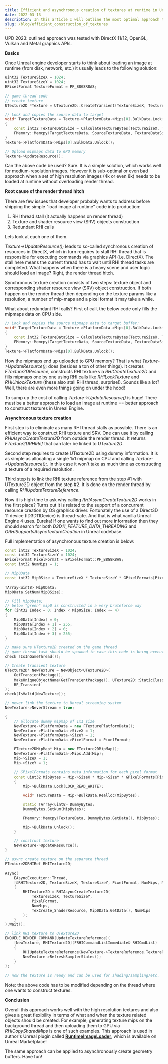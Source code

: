 ```yaml
---
title: Efficient and asynchronous creation of textures at runtime in Unreal Engine
date: 2022-03-13
description: In this article I will outline the most optimal approach to create textures in Unreal at runtime without hitches.
slug: /blog/efficient_construction_of_textures
---
```


UPD 2023: outlined approach was tested with DirectX 11/12, OpenGL, Vulkan and Metal graphics APIs.

**Basics**

Once Unreal engine developer starts to think about loading an image at runtime (from disk, network, etc.) it usually leads to the following solution:

```cpp
uint32 TextureSizeX = 1024;
uint32 TextureSizeY = 1024;
EPixelFormat TextureFormat = PF_B8G8R8A8;

// game thread code
// create texture
UTexture2D *Texture = UTexture2D::CreateTransient(TextureSizeX, TextureSizeY, TextureFormat);

// Lock and copies the source data to target
void* TargetTextureData = Texture->PlatformData->Mips[0].BulkData.Lock(LOCK_READ_WRITE);
{
	const int32 TextureDataSize = CalculateTextureBytes(TextureSizeX, TextureSizeY, TextureFormat);
	FMemory::Memcpy(TargetTextureData, SourceTextureData, TextureDataSize);
}
Texture->PlatformData->Mips[0].BulkData.Unlock();

// Upload mipmaps data to GPU memory
Texture->UpdateResource();
```

Can the above code be used? Sure. It is a simple solution, which works well for medium-resolution images. However it is sub-optimal or even bad approach when a set of high resolution images (4k or even 8k) needs to be loaded at runtime without overloading render thread.

**Root cause of the render thread hitch**

There are few issues that developer probably wants to address before shipping the simple "load image at runtime" code into production:

1. RHI thread stall (it actually happens on render thread)
2. Texture and shader resource view (SRV) objects construction
3. Redundant RHI calls

Lets look at each one of them.

_Texture->UpdateResource();_ leads to so-called synchronous creation of resources in DirectX, which in turn requires to stall RHI thread that is responsible for executing commands via graphics API (i.e. DirectX). The stall here means the current thread has to wait until RHI thread tasks are completed. What happens when there is a heavy scene and user logic should load an image? Right, the render thread hitch.

Synchronous texture creation consists of two steps: texture object and corresponding shader resource view (SRV) object construction. If both happen on the render thread then depending on the texture params like a resolution, a number of mip-maps and a pixel format it may take a while.

What about redundant RHI calls? First of call, the below code only fills the mipmaps data on CPU side.

```cpp
// Lock and copies the source mipmaps data to target buffer:
void* TargetTextureData = Texture->PlatformData->Mips[0].BulkData.Lock(LOCK_READ_WRITE);
{
	const int32 TextureDataSize = CalculateTextureBytes(TextureSizeX, TextureSizeY, TextureFormat);
	FMemory::Memcpy(TargetTextureData, SourceTextureData, TextureDataSize);
}
Texture->PlatformData->Mips[0].BulkData.Unlock();
```

How the mipmaps end up uploaded to GPU memory? That is what _Texture->UpdateResource();_ does (besides a ton of other things). It creates _FTexture2DResource_, constructs RHI texture via _RHICreateTexture2D_ and fills mipmaps one by one using RHI calls like _RHILockTexture_ and _RHIUnlockTexture_ (these also stall RHI thread, surprise!). Sounds like a lot? Well, there are even more things going on under the hood!

To sump up the cost of calling _Texture->UpdateResource()_ is huge! There must be a better approach to load an image at runtime == better approach to construct textures in Unreal Engine.

**Asynchronous texture creation**

First step is to eliminate as many RHI thread stalls as possible. There is an efficient way to construct RHI texture and SRV. One can use it by calling _RHIAsyncCreateTexture2D_ from outside the render thread. It returns _FTexture2DRHIRef_ that can later be linked to _UTexture2D_.

Second step requires to create UTexture2D using dummy information. It is as simple as allocating a single 1x1 mipmap on CPU and calling _Texture->UpdateResource();_. In this case it won't take as much time as constructing a texture of a required resolution.

Third step is to link the RHI texture reference from the step #1 with UTexture2D object from the step #2. It is done on the render thread by calling _RHIUpdateTextureReference_.

Now it is high time to ask why calling _RHIAsyncCreateTexture2D_ works in the first place? Turns out it is related to the support of a concurrent resource creation by OS graphics driver. Fortunately the use of a Direct3D 11 device (ID3D11Device) is thread-safe. And that is what vanilla Unreal Engine 4 uses. Eureka! If one wants to find out more information then they should search for both _D3D11_FEATURE_DATA_THREADING_ and _GRHISupportsAsyncTextureCreation_ in Unreal codebase.

Full implementation of asynchronous texture creation is below:

```cpp
const int32 TextureSizeX = 1024;
const int32 TextureSizeY = 1024;
EPixelFormat PixelFormat = EPixelFormat::PF_B8G8R8A8;
const int32 NumMips = 1;

// Mip0Data
const int32 Mip0Size = TextureSizeX * TextureSizeY * GPixelFormats[PixelFormat].BlockBytes;

TArray<uint8> Mip0Data;
Mip0Data.SetNum(Mip0Size);

// Fill Mip0Data;
// below "green" mip0 is constructed in a very bruteforce way
for (int32 Index = 0; Index < Mip0Size; Index += 4)
{
	Mip0Data[Index] = 0;
	Mip0Data[Index + 1] = 255;
	Mip0Data[Index + 2] = 0;
	Mip0Data[Index + 3] = 255;
}

// make sure UTexture2D created on the game thread
// game thread task should be spawned in case this code is being executed on the separated thread
check (IsInGameThread());

// Create transient texture
UTexture2D* NewTexture = NewObject<UTexture2D>(
	GetTransientPackage(),
	MakeUniqueObjectName(GetTransientPackage(), UTexture2D::StaticClass(), *BaseFilename),
	RF_Transient
);
check(IsValid(NewTexture));

// never link the texture to Unreal streaming system
NewTexture->NeverStream = true;

{
	// allocate dummy mipmap of 1x1 size
	NewTexture->PlatformData = new FTexturePlatformData();
	NewTexture->PlatformData->SizeX = 1;
	NewTexture->PlatformData->SizeY = 1;
	NewTexture->PlatformData->PixelFormat = PixelFormat;

	FTexture2DMipMap* Mip = new FTexture2DMipMap();
	NewTexture->PlatformData->Mips.Add(Mip);
	Mip->SizeX = 1;
	Mip->SizeY = 1;

	// GPixelFormats contains meta information for each pixel format
	const uint32 MipBytes = Mip->SizeX * Mip->SizeY * GPixelFormats[PixelFormat].BlockBytes;
	{
		Mip->BulkData.Lock(LOCK_READ_WRITE);

		void* TextureData = Mip->BulkData.Realloc(MipBytes);

		static TArray<uint8> DummyBytes;
		DummyBytes.SetNum(MipBytes);

		FMemory::Memcpy(TextureData, DummyBytes.GetData(), MipBytes);

		Mip->BulkData.Unlock();
	}

	// construct texture
	NewTexture->UpdateResource();
}

// async create texture on the separate thread
FTexture2DRHIRef RHITexture2D;

Async(
	EAsyncExecution::Thread,
	[&RHITexture2D, TextureSizeX, TextureSizeY, PixelFormat, NumMips, Mip0Data]
	{
		RHITexture2D = RHIAsyncCreateTexture2D(
			TextureSizeX, TextureSizeY,
			PixelFormat,
			NumMips,
			TexCreate_ShaderResource, Mip0Data.GetData(), NumMips
		);
	}
).Wait();

// link RHI texture to UTexture2D
ENQUEUE_RENDER_COMMAND(UpdateTextureReference)(
    [NewTexture, RHITexture2D](FRHICommandListImmediate& RHICmdList)
    {
        RHIUpdateTextureReference(NewTexture->TextureReference.TextureReferenceRHI, RHITexture2D);
		NewTexture->RefreshSamplerStates();
    }
);

// now the texture is ready and can be used for shading/sampling/etc.

```

Note: the above code has to be modified depending on the thread where one wants to construct textures.

**Conclusion**

Overall this approach works well with the high resolution textures and also gives a great flexibility in terms of what and when the texture related objects should be created. For example, generating texture mips on the background thread and then uploading them to GPU via _RHICopySharedMips_ is one of such examples. This approach is used in author's Unreal plugin called [**RuntimeImageLoader**](https://www.unrealengine.com/marketplace/en-US/product/runtime-image-loader), which is available on Unreal Marketplace!

The same approach can be applied to asynchronously create geometry buffers. Have fun!
